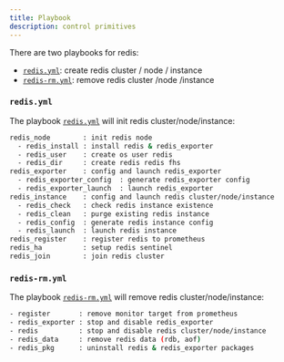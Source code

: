 ```yaml
---
title: Playbook
description: control primitives
---
```


There are two playbooks for redis:

- [`redis.yml`](https://github.com/pgsty/pigsty/blob/main/redis.yml): create redis cluster / node / instance
- [`redis-rm.yml`](https://github.com/pgsty/pigsty/blob/main/redis-rm.yml): remove redis cluster /node /instance

### `redis.yml`

The playbook [`redis.yml`](https://github.com/pgsty/pigsty/blob/main/redis.yml) will init redis cluster/node/instance:

```bash
redis_node        : init redis node
  - redis_install : install redis & redis_exporter
  - redis_user    : create os user redis
  - redis_dir     : create redis redis fhs
redis_exporter    : config and launch redis_exporter
  - redis_exporter_config  : generate redis_exporter config
  - redis_exporter_launch  : launch redis_exporter
redis_instance    : config and launch redis cluster/node/instance
  - redis_check   : check redis instance existence
  - redis_clean   : purge existing redis instance
  - redis_config  : generate redis instance config
  - redis_launch  : launch redis instance
redis_register    : register redis to prometheus
redis_ha          : setup redis sentinel
redis_join        : join redis cluster
```


### `redis-rm.yml`

The playbook [`redis-rm.yml`](https://github.com/pgsty/pigsty/blob/main/redis.yml) will remove redis cluster/node/instance:

```bash
- register       : remove monitor target from prometheus
- redis_exporter : stop and disable redis_exporter
- redis          : stop and disable redis cluster/node/instance
- redis_data     : remove redis data (rdb, aof)
- redis_pkg      : uninstall redis & redis_exporter packages
```

